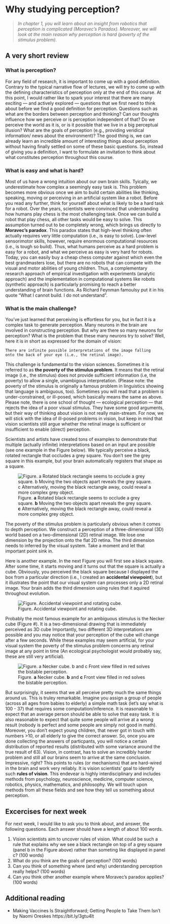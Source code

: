 # Why studying perception?

>*In chapter 1, you will learn about an insight from robotics that perception is complicated (Moravec's Paradox). Moreover, we will look at the main reason why perception is hard (poverty of the stimulus problem).*
   
## A very short review   

### What is perception?
For any field of research, it is important to come up with a good definition. Contrary to the typical narrative flow of lectures, we will try to come up with the defining characteristics of perception only at the end of this course. At this point, I would rather like to spark your interest that there are many exciting — and actively explored — questions that we first need to think about before we find a good definition for perception. Questions such as what are the borders between perception and thinking? Can our thoughts influence how we perceive or is perception independent of that? Do we perceive the world as it is, or is it possible that we live in a big perceptual illusion? What are the goals of perception (e.g., providing veridical information/ news about the environment)? The good thing is, we can already learn an incredible amount of interesting things about perception without having finally settled on some of these basic questions. So, instead of giving you a definition, I want to formulate an invitation to think about what constitutes perception throughout this course.

### What is easy and what is hard?
Most of us have a wrong intuition about our own brain skills. Tyically, we underestimate how complex a seemingly easy task is. This problem becomes more obvious once we aim to build certain abilities like thinking, speaking, moving or perceiving in an artificial system like a robot. Before you read any further, think for yourself about what is likely to be a hard task for a robot. Over the years, scientists were convinced that understanding how humans play chess is the most challenging task. Once we can build a robot that play chess, all other tasks would be easy to solve. This assumption turned out to be completely wrong, which brings us directly to **Moravec's paradox**. This paradox states that high-level thinking often actually requires very little computation (i.e., is easy to solve). Low-level sensorimotor skills, however, require enormous computational resources (i.e., is tough so build). Thus, what humans perceive as a hard problem is easy for a robot, and what we perceive as easy is very hard for robots. Today, you can easily buy a cheap chess computer against which even the best grandmasters lose, but there are no robots that can compete with the visual and motor abilities of young children. Thus, a complementary research approach of empirical investigation with experiments (analytic approach) and the implementation in computational systems like robots (synthetic approach) is particularly promising to reach a better understanding of brain functions. As Richard Feynman famoulsy put it in his quote "What I cannot build. I do not understand". 

### What is the main challenge?
You've just learned that perceiving is effortless for you, but in fact it is a complex task to generate perception. Many neurons in the brain are involved in constructing perception. But why are there so many neurons for perception? What is the problem that these many neurons try to solve? Well, here it is in short as expressed for the domain of vision:

```
There are infinite possible interpretations of the image falling   
onto the back of your eye (i.e., the retinal image).
```

This challenge is fundamental to the vision sciences. Sometimes it is referred to as **the poverty of the stimulus problem**. It means that the retinal image (i.e., the stimulus) does not provide sufficient information (i.e, the poverty) to allow a single, unambigous interpretation. (Please note: the poverty of the stimulus is originally a famous problem in linguistics showing that language is ambiguous, too). Sometimes you will read that a problem is under-constrained, or ill-posed, which basically means the same as above. Please note, there is one school of thought — ecological perception — that rejects the idea of a poor visual stimulus. They have some good arguments, but their way of thinking about vision is not really main-stream. For now, we will stick with the idea of ill-posed problems in vision, but keep in mind that vision scientists still argue whether the retinal image is sufficient or insufficient to enable (direct) perception.

Scientists and artists have created tons of examples to demonstrate that multiple (actually infinite) interpretations based on an input are possible (see one example in the Figure below). We typically perceive a black, rotated rectangle that occludes a grey square. You don't see the grey square in this example, but your brain automatically registers that shape as a square.

![Figure. **a** Rotated black rectangle seems to occlude a grey square. **b** Moving the two objects apart reveals the grey square. **c** Alternatively, moving the black rectangle away, could reveal a more complex grey object.](ch2_images/p_1_1.png)

The poverty of the stimulus problem is particularly obvious when it comes to depth perception. We construct a perception of a three-dimensional (3D) world based on a two-dimensional (2D) retinal image. We lose one dimension by the projection onto the flat 2D retina. The third dimension needs to inferred by the visual system. Take a moment and let that important point sink in. 

Here is another example. In the next Figure you will first see a black square. After some time, it starts moving and it turns out that the square is actually a cube. Obviously, you perceived the black square because I displayed the box from a particular direction (i.e., I created an **accidental viewpoint**), but it illustrates the point that our visual system can processes only a 2D retinal image. Your brain adds the third dimension using rules that it aquired throughout evolution. 

![Figure. Accidental viewpoint and rotating cube.](ch2_images/p_1_4.gif)

Probably the most famous example for an ambiguous stimulus is the Necker cube (Figure #). It is a two-dimensional drawing that is immediately perceived as 3D cube Importantly, two different 3D interpretations are possible and you may notice that your perception of the cube will change after a few seconds. While these examples may seem artificial, for your visual system the poverty of the stimulus problem concerns any retinal image at any point in time (An ecological psychologist would probably say, these are still very artificial).

![Figure. **a** Necker cube. **b** and **c** Front view filled in red solves the bistable perception.](ch2_images/p_1_5.png)

But surprisingly, it seems that we all perceive pretty much the same things around us. This is truley remarkable. Imagine you assign a group of people (across all ages from babies to elderly) a simple math task (let's say what is 100 - 37) that requires some computation/inference. It is reasonable to expect that an average person should be able to solve that easy task. It is also reasonable to expect that quite some people will arrive at a wrong result (nobody is perfect and some people are simply not good in math). Moreover, you don't expect young children, that never got in touch with numbers >10, or all elderly to give the correct answer. So, once you are done collecting the answers of particpants, you will notice a certain distribution of reported results (distributed with some variance around the true result of 63). Vision, in contrast, has to solve an incredibly harder problem and still all our brains seem to arrive at the same conclusion. Impressive, right? This points to rules (or mechanisms) that are hard-wired in the brain and work very reliably. It is vision scientists' goal to identify such **rules of vision**. This endevear is highly interdisciplinary and includes methods from psychology, neuroscience, medicine, computer science, robotics, physics, mathematics, and philosophy. We will touch upon methods from all these fields and see how they tell us something about perception.

## Excercises for next week
For next week, I would like to ask you to think about, and answer, the following questions. Each answer should have a length of about 100 words.

1.    Vision scientists aim to uncover rules of vision. What could be such a rule that explains why we see a black rectangle on top of a grey square (panel b in the Figure above) rather than someting like displayed in panel c?  (100 words)
2.    What do you think are the goals of perception? (100 words)
3.    Can you think of something where (and why) understanding perception really helps? (100 words)
4.    Can you think other another example where Moravec's paradox applies? (100 words)

## Additional reading
- Making Vaccines Is Straightforward; Getting People to Take Them Isn’t by Naomi Oreskes 
https://bit.ly/3gtu4lt